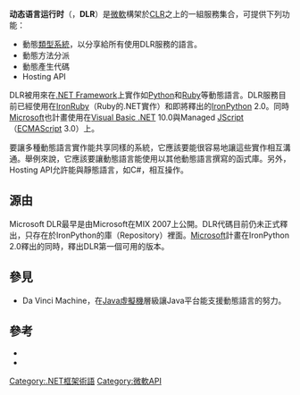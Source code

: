 {{noteTA|G1=IT|G2=Windows}}
'''动态语言运行时'''（{{lang|en|Dynamic Language Runtime}}，'''DLR'''）是[[微軟|微軟]]構架於[[CLR|CLR]]之上的一組服務集合，可提供下列功能：

* 動態[[類型系統|類型系統]]，以分享給所有使用DLR服務的語言。
* 動態方法分派
* 動態產生代碼
* Hosting API

DLR被用來在[[.NET_Framework|.NET Framework]]上實作如[[Python|Python]]和[[Ruby|Ruby]]等動態語言。DLR服務目前已經使用在[[IronRuby|IronRuby]]（Ruby的.NET實作）和即將釋出的[[IronPython|IronPython]] 2.0。同時[[Microsoft|Microsoft]]也計畫使用在[[Visual_Basic_.NET|Visual Basic .NET]] 10.0與Managed [[JScript|JScript]]（[[ECMAScript|ECMAScript]] 3.0）上。

要讓多種動態語言實作能共享同樣的系統，它應該要能很容易地讓這些實作相互溝通。舉例來說，它應該要讓動態語言能使用以其他動態語言撰寫的函式庫。另外，Hosting API允許能與靜態語言，如C#，相互操作。

== 源由 ==
Microsoft DLR最早是由Microsoft在MIX 2007上公開。DLR代碼目前仍未正式釋出，只存在於IronPython的庫（Repository）裡面。[[Microsoft|Microsoft]]計畫在IronPython 2.0釋出的同時，釋出DLR第一個可用的版本。

== 參見 ==
*Da Vinci Machine，在[[Java虛擬機|Java虛擬機]]層級讓Java平台能支援動態語言的努力。

== 參考 ==
{{refbegin}}
*{{cite web | url = http://blogs.msdn.com/somasegar/archive/2007/04/30/mix-07-silverlight-shines-brighter.aspx | title = MIX 07 - Silverlight shines brighter! | accessdate = 2007-04-30 | archive-date = 2007-05-02 | archive-url = https://web.archive.org/web/20070502125432/http://blogs.msdn.com/somasegar/archive/2007/04/30/mix-07-silverlight-shines-brighter.aspx | dead-url = no }}
*{{cite web |url=http://sessions.visitmix.com/default.asp?event=1011&session=2012&pid=DEV02&disc=&id=1511&year=2007&search=DEV02 |title=MIX 07 Video Presentation - DEV02 - Just Glue It! Ruby and the DLR in Silverlight |accessdate=2007-05-04 |deadurl=yes |archiveurl=https://web.archive.org/web/20070508035633/http://sessions.visitmix.com/default.asp?event=1011&session=2012&pid=DEV02&disc=&id=1511&year=2007&search=DEV02 |archivedate=2007-05-08 }}
{{refend}}

{{DotNET}}

[[Category:.NET框架術語|Category:.NET框架術語]]
[[Category:微軟API|Category:微軟API]]